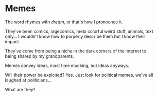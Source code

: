 # Memes
The word rhymes with *dream*, or that's how I pronounce it.

They've been comics, ragecomics, meta colorful weird stuff, animals, text only... I wouldn't know how to porperly describe them but I know their impact.

They've come from being a niche in the dark corners of the internet to being shared by my grandparents.

Memes convey ideas, most time mocking, but ideas anyways.

Will their power be exploited? Yes. Just look for political memes, we've all laughed at politicians...

What are they?
